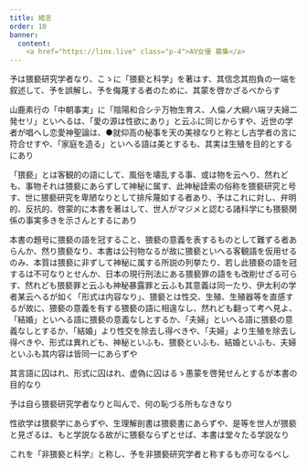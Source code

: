 ```yaml
---
title: 緒言
order: 10
banner:
  content: 
    <a href="https://linx.live" class="p-4">AV女優 募集</a>
---
```


予は猥褻研究学者なり、こゝに「猥褻と科学」を著はす、其信念其抱負の一端を叙述して、予を誤解し、予を侮蔑する者のために、其蒙を啓かざるべからす

山鹿素行の「中朝事実」に「陰陽和合シテ万物生育ス、人倫ノ大綱ハ端ヲ夫婦二発セリ」といへるは、「愛の源は性欲にあり」と云ふに同じからすや、近世の学者が唱へし恋愛神聖論は、●就仰高の秘事を天の美禄なりと称とし古学者の言に符合せすや、「家庭を造る」といへる語は美とするも、其実は生殖を目的とするにあり

「猥褻」とは客観的の語にして、風俗を壊乱する事、或は物を云へり、然れども、事物それは猥褻にあらずして神秘に属す、此神秘詮索の俗称を猥褻研究と号す、世に猥褻研究を卑陋なりとして排斥蔑如する者あり、予はこれに対し、弁明的、反抗的、啓蒙的に本書を著はして、世人がマジメと認むる諸科学にも猥褻関係の事実多きを示さんとするにあり

本書の題号に猥褻の語を冠すること、猥褻の意義を表するものとして難ずる者あらんか、然り猥褻なり、本書は公刊物なるが故に猥褻といへる客観語を仮用せるのみ、本質は猥褻に非ずして神秘に属する所説の列挙たり、若し此猥褻の語を冠するは不可なりとせんか、日本の現行刑法にある猥褻罪の語をも改削せざる可らす、然れども猥褻罪と云ふも神秘暴露罪と云ふも其意義は同一たり、伊太利の学者某云へるが如く「形式は内容なり」、猥褻とは性交、生殖、生殖器等を直感するが故に、猥褻の意義を有する猥褻の語に相違なし、然れども翻って考へ見よ、「結婚」といへる語に猥褻の意義なしとするか、「夫婦」といへる語に猥褻の意義なしとするか、「結婚」より性交を除去し得べきや、「夫婦」より生殖を除去し得べきや、形式は異れども、神秘といふも、猥褻といふも、結婚といふも、夫婦といふも其内容は皆同一にあらずや

其言語に囚はれ、形式に囚はれ、虚偽に囚はるゝ愚蒙を啓発せんとするが本書の目的なり

予は自ら猥褻研究学者なりと叫んで、何の恥づる所もなきなり

性欲学は猥褻学にあらずや、生理解剖書は猥褻書にあらずや、是等を世人が猥褻と見ざるは、もと学説なる故がに猥褻ならずとせば、本書は堂々たる学説なり

これを「非猥褻と科学』と称し、予を非猥褻研究学者と称するも亦可なるべし
